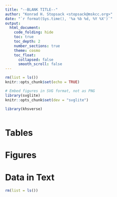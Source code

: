 ```yaml
---
title: "--BLANK TITLE--"
author: "Konrad H. Stopsack <stopsack@mskcc.org>"
date: "`r format(Sys.time(), '%a %b %d, %Y %X')`"
output:
  html_document:
    code_folding: hide
    toc: true
    toc_depth: 2
    number_sections: true
    theme: cosmo
    toc_float:
      collapsed: false
      smooth_scroll: false
---
```


```r
rm(list = ls())
knitr::opts_chunk$set(echo = TRUE)

# Embed figures in SVG format, not as PNG
library(svglite)
knitr::opts_chunk$set(dev = "svglite")

library(khsverse)
```

```r

```

# Tables

# Figures

# Data in Text


```r
rm(list = ls())
```
